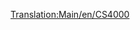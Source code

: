 [[Translation:Main/en/CS4000]]{{Template:Train/Fr
|Nom=CS4000
|Image=[[File:en/Cs4000.png]]
|Coût=26 953£ (53 906$)
|Vitesse=96 km/h (60 mph)
|Poids=150 t
|Puissance=4000 cv (2984 kW)
|Entretien=2 956£ (5 912$)
|Conception=1962
|Vie=20
|Capacité=N/A
|Description=
|Réalité=La CS4000 ressemble à la [http://en.wikipedia.org/wiki/Krauss-Maffei_ML_4000_C'C' Krauss-Maffei ML-4000] (en anglais). CS est l'abréviation pour Chris Sawyer.
}}